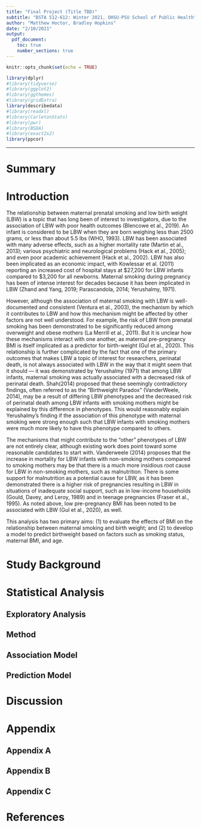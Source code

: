 ```yaml
---
title: "Final Project (Title TBD)"
subtitle: "BSTA 512-612: Winter 2021, OHSU-PSU School of Public Health"
author: "Matthew Hoctor, Bradley Hopkins"
date: "2/10/2021"
output:
  pdf_document:
    toc: true
    number_sections: true
---
```


```r
knitr::opts_chunk$set(echo = TRUE)

library(dplyr)
#library(tidyverse)
#library(ggplot2)
#library(ggthemes)
#library(gridExtra)
library(describedata)
#library(readxl)
#library(CarletonStats)
#library(pwr)
#library(BSDA)
#library(exact2x2)
library(ppcor)
```

******************************************************************************

# Summary

# Introduction

The relationship between maternal prenatal smoking and low birth weight (LBW) is a topic that has long been of interest to investigators, due to the association of LBW with poor health outcomes (Blencowe et al., 2019). An infant is considered to be LBW when they are born weighing less than 2500 grams, or less than about 5.5 lbs (WHO, 1993). LBW has been associated with many adverse effects, such as a higher mortality rate (Martin et al., 2013); various psychiatric and neurological problems (Hack et al., 2005); and even poor academic achievement (Hack et al., 2002). LBW has also been implicated as an economic impact, with Kowlessar et al. (2011) reporting an increased cost of hospital stays at \$27,200 for LBW infants compared to \$3,200 for all newborns. Maternal smoking during pregnancy has been of intense interest for decades because it has been implicated in LBW (Zhand and Yang, 2019; Parascandola, 2014; Yerushalmy, 1971).

However, although the association of maternal smoking with LBW is well-documented and consistent (Ventura et al., 2003), the mechanism by which it contributes to LBW and how this mechanism might be affected by other factors are not well understood. For example, the risk of LBW from prenatal smoking has been demonstrated to be significantly reduced among overweight and obese mothers (La Merrill et al., 2011). But it is unclear how these mechanisms interact with one another, as maternal pre-pregnancy BMI is itself implicated as a predictor for birth-weight (Gul et al., 2020). This relationship is further complicated by the fact that one of the primary outcomes that makes LBW a topic of interest for researchers, perinatal death, is not always associated with LBW in the way that it might seem that it should --- it was demonstrated by Yerushalmy (1971) that among LBW infants, maternal smoking was actually associated with a decreased risk of perinatal death. Shah(2014) proposed that these seemingly contradictory findings, often referred to as the "Birthweight Paradox" (VanderWeele, 2014), may be a result of differing LBW phenotypes and the decreased risk of perinatal death among LBW infants with smoking mothers might be explained by this difference in phenotypes. This would reasonably explain Yerushalmy's finding if the association of this phenotype with maternal smoking were strong enough such that LBW infants with smoking mothers were much more likely to have this phenotype compared to others.

The mechanisms that might contribute to the "other" phenotypes of LBW are not entirely clear, although existing work does point toward some reasonable candidates to start with. Vanderweele (2014) proposes that the increase in mortality for LBW infants with non-smoking mothers compared to smoking mothers may be that there is a much more insidious root cause for LBW in non-smoking mothers, such as malnutrition. There is some support for malnutrition as a potential cause for LBW, as it has been demonstrated there is a higher risk of pregnancies resulting in LBW in situations of inadequate social support, such as in low-income households (Gould, Davey, and Leroy, 1989) and in teenage pregnancies (Fraser et al., 1995). As noted above, low pre-pregnancy BMI has been noted to be associated with LBW (Gul et al., 2020), as well.

This analysis has two primary aims: (1) to evaluate the effects of BMI on the relationship between maternal smoking and birth weight; and (2) to develop a model to predict birthweight based on factors such as smoking status, maternal BMI, and age.

# Study Background

# Statistical Analysis

## Exploratory Analysis

## Method

## Association Model

## Prediction Model

# Discussion

# Appendix

## Appendix A

## Appendix B

## Appendix C

# References
